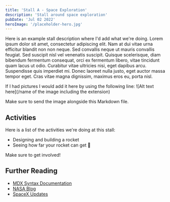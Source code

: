 ```yaml
---
title: 'Stall A - Space Exploration'
description: 'Stall around space exploration'
pubDate: 'Jul 02 2022'
heroImage: '/placeholder-hero.jpg'
---
```


Here is an example stall description where I'd add what we're doing. Lorem ipsum dolor sit amet, consectetur adipiscing elit. Nam at dui vitae urna efficitur blandit non non neque. Sed convallis neque ut mauris convallis feugiat. Sed suscipit nisl vel venenatis suscipit. Quisque scelerisque, diam bibendum fermentum consequat, orci ex fermentum libero, vitae tincidunt quam lacus ut odio. Curabitur vitae ultricies nisi, eget dapibus arcu. Suspendisse quis imperdiet mi. Donec laoreet nulla justo, eget auctor massa tempor eget. Cras vitae magna dignissim, maximus eros eu, porta nisl.

If I had pictures I would add it here by using the following line:
![Alt text here](/name of the image including the extension)

Make sure to send the image alongside this Markdown file.

## Activities

Here is a list of the activities we're doing at this stall:
- Designing and building a rocket
- Seeing how far your rocket can get 🚀

Make sure to get involved!

## Further Reading

- [MDX Syntax Documentation](https://mdxjs.com/docs/what-is-mdx)
- [NASA Blog](https://blogs.nasa.gov/)
- [SpaceX Updates](https://www.spacex.com/updates/)
